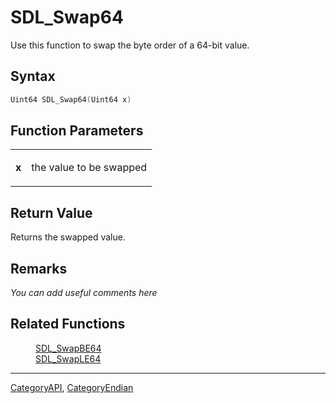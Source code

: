 
= SDL_Swap64 =
Use this function to swap the byte order of a 64-bit value.


== Syntax ==
<syntaxhighlight lang='c++'>
Uint64 SDL_Swap64(Uint64 x)
</syntaxhighlight>

== Function Parameters ==
{|
|'''x'''
|the value to be swapped
|}

== Return Value ==
Returns the swapped value.

== Remarks ==
''You can add useful comments here''

== Related Functions ==
:[[SDL_SwapBE64]]
:[[SDL_SwapLE64]]

----
[[CategoryAPI]], [[CategoryEndian]]
